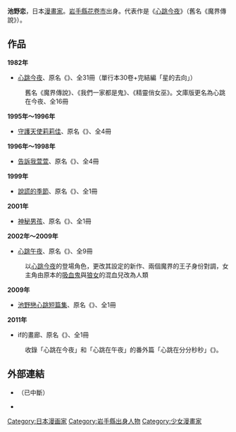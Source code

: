 {{Infobox 漫畫家
|姓名 = 池野 恋
|畫像 = 
|畫像尺寸 = 
|附註 = 
|本名 = 
|日語原文 = 池野 恋
|羅馬字 =
|出生日期 = 1959年4月16日
|出生地點 = 
|逝世日期 = 
|逝世地點 = 
|國籍 = {{JPN}}
|職業 = [[漫畫家|漫畫家]]
|活躍時期 = 1979年～
|類型 = [[少女漫畫|少女漫畫]]
|代表作 = 《[[心跳今夜|心跳今夜]]》<br/>《[[心跳午夜|心跳午夜]]》
|獎項 = 
|簽名 = 
|官方網站 = [http://tokyo.cool.ne.jp/vivaforever/ {{lang|ja|VIVA FOREVER ときめきトゥナイト}}] 
}}
{{japanese|japanese=池野 恋|kana=いけの こい|romaji=Ikeno Koi}}
{{漫畫}}
'''池野恋'''{{BD|1959年|4月16日|catIdx=}}，日本[[漫畫家|漫畫家]]。[[岩手縣|岩手縣]][[花卷市|花卷市]]出身。代表作是《[[心跳今夜|心跳今夜]]》（舊名《魔界傳說》）。

== 作品 ==
'''1982年'''
* [[心跳今夜|心跳今夜]]、原名《{{lang|ja|ときめきトゥナイト}}》、全31冊（單行本30卷+完結編「星的去向」）
: 舊名《魔界傳說》、《我們一家都是鬼》、《精靈俏女巫》。文庫版更名為心跳在今夜、全16冊
'''1995年～1996年'''
* [[守護天使莉莉佳|守護天使莉莉佳]]、原名《{{lang|ja|ナースエンジェルりりかSOS}}》、全4冊
'''1996年～1998年'''
* [[告訴我萱萱|告訴我萱萱]]、原名《{{lang|ja|おしえて菜花}}》、全4冊
'''1999年'''
* [[說謊的季節|說謊的季節]]、原名《{{lang|ja|うそつきなシーズン}}》、全1冊
'''2001年'''
* [[神秘男孩_(漫畫)|神秘男孩]]、原名《{{lang|ja|ミスティボーイ}}》、全1冊
'''2002年～2009年'''
* [[心跳午夜|心跳午夜]]、原名《{{lang|ja|ときめきミッドナイト}}》、全9冊
: 以[[心跳今夜|心跳今夜]]的登場角色，更改其設定的新作、兩個魔界的王子身份對調，女主角由原本的[[吸血鬼|吸血鬼]]與[[狼女|狼女]]的混血兒改為人類
'''2009年'''
* [[池野戀心跳短篇集|池野戀心跳短篇集]]、原名《{{lang|ja|池野恋ときめき短編集}}》、全1冊
'''2011年'''
* if的畫廊、原名《{{lang|ja|ifの額縁}}》、全1冊
: 收錄「心跳在今夜」和「心跳在午夜」的番外篇「心跳在分分秒秒」《{{lang|ja|いつも ときめいて}}》。

== 外部連結 ==
* {{lang|ja|[http://tokyo.cool.ne.jp/vivaforever/ VIVA FOREVER ときめきトゥナイト] - ファンサイト。}}{{ja}}（已中斷）
* {{PreViewBook|集英社-作者|池野 恋}}

{{Japanese cartoonist-stub}}
{{DEFAULTSORT:Ikeno Koi}}

[[Category:日本漫画家|Category:日本漫画家]]
[[Category:岩手縣出身人物|Category:岩手縣出身人物]]
[[Category:少女漫畫家|Category:少女漫畫家]]